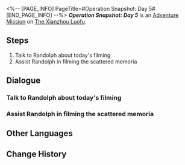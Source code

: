 <%-- [PAGE_INFO]
PageTitle=#Operation Snapshot: Day 5#
[END_PAGE_INFO] --%>
{{Stub|Dialogue.}}
{{Mission Infobox
|id            = 8024305
|title         = 
|image         = <!--Mission Operation Snapshot Day 5.png-->
|type          = Adventure
|event_name    = 
|chapter       = 
|requirements  = [[Adventure Mission]] ''[[Operation Snapshot: Day 4]]'' completed
|summary       = <!--official mission summary from Fate's Atlas-->
|characters    = Trailblazer
|startLocation = [[The Xianzhou Luofu]] - [[Central Starskiff Haven]]
|world         = The Xianzhou Luofu
|area          = Central Starskiff Haven
|prev          = Operation Snapshot: Day 4
|next          = Operation Snapshot: Day 6
|rewards       = Credit*1,000
}}
'''''Operation Snapshot: Day 5''''' is an [[Adventure Mission]] on [[The Xianzhou Luofu]].

==Steps==
# Talk to Randolph about today's filming
# Assist Randolph in filming the scattered memoria

<!--
==Gameplay Notes==

--><!--
==Trial Character==

-->
==Dialogue==
{{Stub Dialogue}}

===Talk to Randolph about today's filming===
{{Mission Description|type=adventure|location=Central Starskiff Haven|Trainee Healer Randolph has prepared the retrieval plan for the scattered memoria today. Help him film the location of the target.}}
{{Dialogue Start}}
:{{tx}}
{{Dialogue End}}

===Assist Randolph in filming the scattered memoria===
{{Mission Description|type=adventure|location=Central Starskiff Haven|update|Help Trainee Healer Randolph with the filming so that he can capture these scattered memoria.}}
{{Dialogue Start}}
:{{tx}}
{{Dialogue End}}

==Other Languages==
{{Other Languages
|en   = Operation Snapshot: Day 5
|zhs  = 留影计划·第五日
|zht  = 留影計畫•第五日
|ja   = スナップショット計画・5日目
|ko   = 촬영 계획•5일차
|es   = Operación instantáneas: Día 5
|fr   = Opération cliché&nbsp;: Jour 5
|ru   = Операция по фотосъёмке: день 5
|th   = แผนถ่ายภาพ: วันที่ 5
|vi   = Kế Hoạch Lưu Giữ Ảnh: Ngày 5
|de   = Operation Schattenspiel: Tag 5
|id   = Proyek Pemotretan: Hari 5
|pt   = Operação Captura: Dia 5
}}

==Change History==
{{Change History|2.4}}
